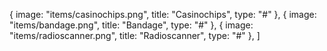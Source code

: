   {
    image: "items/casinochips.png",
    title: "Casinochips",
    type: "#"
  },
     {
    image: "items/bandage.png",
    title: "Bandage",
    type: "#"
  },
    {
    image: "items/radioscanner.png",
    title: "Radioscanner",
    type: "#"
  },
]
